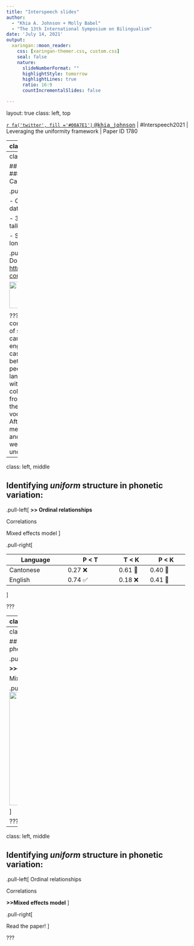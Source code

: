```yaml
---
title: "Interspeech slides"
author: 
  - "Khia A. Johnson + Molly Babel"
  - "The 13th International Symposium on Bilingualism"
date: 'July 14, 2021'
output:
  xaringan::moon_reader:
    css: [xaringan-themer.css, custom.css]
    seal: false
    nature:
      slideNumberFormat: ""
      highlightStyle: tomorrow
      highlightLines: true
      ratio: 16:9
      countIncrementalSlides: false

---
```

layout: true
class: left, top

<div class="footer">
<a href="https://twitter.com/khia_johnson">`r fa('twitter', fill ='#00A7E1')` <tt>@khia_johnson</tt></a> | #Interspeech2021 | Leveraging the uniformity framework | Paper ID 1780
</div>

---
class: left, middle

```r
library(fontawesome)
library(tidyverse)
library(ggthemes)

options(htmltools.dir.version = FALSE)
knitr::opts_chunk$set(
  fig.width=9, fig.height=3.5, fig.retina=3,
  out.width = "100%",
  cache = FALSE,
  echo = TRUE,
  message = FALSE, 
  warning = FALSE,
  fig.show = TRUE,
  hiline = TRUE
)

theme_set(theme_clean() + theme(
      legend.title = element_text(face = 'bold', size=10),
      legend.text = element_text(size=10),
      legend.position = 'bottom',
      axis.title.x = element_text(size = 10, face='bold'),
      axis.title.y = element_text(size = 10, face='bold'),
      strip.text = element_text(size=10, face='bold'),
      plot.background = element_blank()
    ))

library(xaringanthemer)
style_duo(
  primary_color = "#ffffff", 
  secondary_color = "#002145",
  text_font_google   = google_font("Montserrat", "400", "400i"),
  code_font_google   = google_font("Fira Mono"),
  header_h1_font_size = '3rem',
  header_h2_font_size = '2.25rem',
  header_h3_font_size = '1.75rem',
  text_font_size = '1.25rem',
  text_color = '#002145',
  code_inline_color = '#00A7E1',
  link_color = '#00A7E1'
)

# extra_css <- list(
#   ".small" = list("font-size" = "80%"),
#   ".big" = list("font-size" = "150%"),
#   ".header" = list("position" = "absolute", "bottom" = "12px", "left"="20px", "font-size" = "80%")
# )
# style_extra_css(css = extra_css, outfile = "custom.css")
```

<!-- ## Leveraging the uniformity framework to examine crosslinguistic similarity for long-lag stops in spontaneous Cantonese-English bilingual speech -->
<!-- #### Khia A. Johnson  -->
<!-- Department of Linguistics<br>University of British Columbia -->
<!-- ??? -->

## Do highly similar speech sounds from different langauges arise from the same underlying category?

[some kind of image...]

???
Crosslinguistic influence is widespread at phonetic level, but most of the work is based on research with phonologically similar sounds that are phonetically distinct. A classic example of this is English long lag k, compared to a Spanish short lag k. Same place in the inventory, different laryngeal gesture. This allows you to physically tell the two sounds apart.

How do you asses that things are indeed similar to each other. How do you tell them together? Because things that are the most alike already have the most potential for sharing a mental representation, or quote "being the same."




---
class: left, middle

## The SpiCE Corpus
### Speech in Cantonese & English

.pull-left[

- Casual interview data

- 34 early bilingual talkers

- Sample of **9,458** long-lag stops 
]

.pull-right[
Documentation: <br><https://spice-corpus.readthedocs.io>

<img src='images/openaccess.png' height=70>
]


???
The data set here comes from the SpiCE of speech in cantonese and english. 
It contains casual interviews between bilingual peers in both languages-- so its within-talker data.
We collected a sample from the corpus of all the word-initial pre-vocalic long lag stops
After filtering for measurement error and that sort of thing, we were left with just under 10k stops


---
class: left, middle

## Identifying *uniform* structure in phonetic variation:

.pull-left[
**>> Ordinal relationships**

Correlations

Mixed effects model
]

.pull-right[

| Language  | P < T | T < K | P < K | 
| --------- | -------- | ----- | ------ | 
| Cantonese &nbsp;&nbsp; | 0.27 ❌  &nbsp;&nbsp; | 0.61 🤷&nbsp;&nbsp; | 0.40 🤷 |
| English &nbsp;&nbsp;   | 0.74 ✅  &nbsp;&nbsp;| 0.18 ❌ &nbsp;&nbsp;| 0.41 🤷 |

]


???


---
class: left, middle

## Identifying *uniform* structure in phonetic variation:

.pull-left[
**>> Ordinal relationships**

Correlations

Mixed effects model
]

.pull-right[

| Language  | P < T | T < K | P < K | 
| --------- | -------- | ----- | ------ | 
| Cantonese &nbsp;&nbsp; | 0.27 ❌  &nbsp;&nbsp; | 0.61 🤷&nbsp;&nbsp; | 0.40 🤷 |
| English &nbsp;&nbsp;   | 0.74 ✅  &nbsp;&nbsp;| 0.18 ❌ &nbsp;&nbsp;| 0.41 🤷 |

]


???



---
class: left, middle

## Identifying *uniform* structure in phonetic variation:

.pull-left[
Ordinal relationships

**>>Correlations**

Mixed effects model
]

.pull-right[
<img src='images/corr.png' height=300>


]


???

---
class: left, middle

## Identifying *uniform* structure in phonetic variation:

.pull-left[
Ordinal relationships

Correlations

**>>Mixed effects model**
]

.pull-right[

Read the paper! 
]


???


